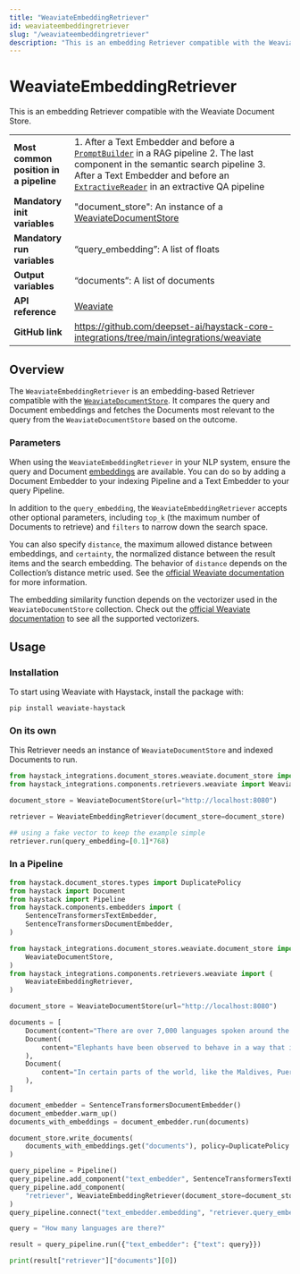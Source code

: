 ```yaml
---
title: "WeaviateEmbeddingRetriever"
id: weaviateembeddingretriever
slug: "/weaviateembeddingretriever"
description: "This is an embedding Retriever compatible with the Weaviate Document Store."
---
```


# WeaviateEmbeddingRetriever

This is an embedding Retriever compatible with the Weaviate Document Store.

|  |  |
| --- | --- |
| **Most common position in a pipeline** | 1. After a Text Embedder and before a [`PromptBuilder`](../builders/promptbuilder.mdx)   in a RAG pipeline 2. The last component in the semantic search pipeline 3. After a Text Embedder and before an [`ExtractiveReader`](../readers/extractivereader.mdx)   in an extractive QA pipeline |
| **Mandatory init variables**           | "document_store": An instance of a [WeaviateDocumentStore](../../document-stores/weaviatedocumentstore.mdx)                                                                                                                                                                                     |
| **Mandatory run variables**            | “query_embedding”: A list of floats                                                                                                                                                                                                                                       |
| **Output variables**                   | “documents”: A list of documents                                                                                                                                                                                                                                          |
| **API reference**                      | [Weaviate](/reference/integrations-weaviate)                                                                                                                                                                                                                                     |
| **GitHub link**                        | https://github.com/deepset-ai/haystack-core-integrations/tree/main/integrations/weaviate                                                                                                                                                                                |

## Overview

The `WeaviateEmbeddingRetriever` is an embedding-based Retriever compatible with the [`WeaviateDocumentStore`](../../document-stores/weaviatedocumentstore.mdx). It compares the query and Document embeddings and fetches the Documents most relevant to the query from the `WeaviateDocumentStore` based on the outcome.

### Parameters

When using the `WeaviateEmbeddingRetriever` in your NLP system, ensure the query and Document [embeddings](../embedders.mdx) are available. You can do so by adding a Document Embedder to your indexing Pipeline and a Text Embedder to your query Pipeline.

In addition to the `query_embedding`, the `WeaviateEmbeddingRetriever` accepts other optional parameters, including `top_k` (the maximum number of Documents to retrieve) and `filters` to narrow down the search space.

You can also specify `distance`, the maximum allowed distance between embeddings, and `certainty`, the normalized distance between the result items and the search embedding. The behavior of `distance` depends on the Collection’s distance metric used. See the [official Weaviate documentation](https://weaviate.io/developers/weaviate/api/graphql/search-operators#variables) for more information.

The embedding similarity function depends on the vectorizer used in the `WeaviateDocumentStore` collection. Check out the [official Weaviate documentation](https://weaviate.io/developers/weaviate/modules/retriever-vectorizer-modules) to see all the supported vectorizers.

## Usage

### Installation

To start using Weaviate with Haystack, install the package with:

```shell
pip install weaviate-haystack
```

### On its own

This Retriever needs an instance of `WeaviateDocumentStore` and indexed Documents to run.

```python
from haystack_integrations.document_stores.weaviate.document_store import WeaviateDocumentStore
from haystack_integrations.components.retrievers.weaviate import WeaviateEmbeddingRetriever

document_store = WeaviateDocumentStore(url="http://localhost:8080")

retriever = WeaviateEmbeddingRetriever(document_store=document_store)

## using a fake vector to keep the example simple
retriever.run(query_embedding=[0.1]*768)
```

### In a Pipeline

```python
from haystack.document_stores.types import DuplicatePolicy
from haystack import Document
from haystack import Pipeline
from haystack.components.embedders import (
    SentenceTransformersTextEmbedder,
    SentenceTransformersDocumentEmbedder,
)

from haystack_integrations.document_stores.weaviate.document_store import (
    WeaviateDocumentStore,
)
from haystack_integrations.components.retrievers.weaviate import (
    WeaviateEmbeddingRetriever,
)

document_store = WeaviateDocumentStore(url="http://localhost:8080")

documents = [
    Document(content="There are over 7,000 languages spoken around the world today."),
    Document(
        content="Elephants have been observed to behave in a way that indicates a high level of self-awareness, such as recognizing themselves in mirrors."
    ),
    Document(
        content="In certain parts of the world, like the Maldives, Puerto Rico, and San Diego, you can witness the phenomenon of bioluminescent waves."
    ),
]

document_embedder = SentenceTransformersDocumentEmbedder()
document_embedder.warm_up()
documents_with_embeddings = document_embedder.run(documents)

document_store.write_documents(
    documents_with_embeddings.get("documents"), policy=DuplicatePolicy.OVERWRITE
)

query_pipeline = Pipeline()
query_pipeline.add_component("text_embedder", SentenceTransformersTextEmbedder())
query_pipeline.add_component(
    "retriever", WeaviateEmbeddingRetriever(document_store=document_store)
)
query_pipeline.connect("text_embedder.embedding", "retriever.query_embedding")

query = "How many languages are there?"

result = query_pipeline.run({"text_embedder": {"text": query}})

print(result["retriever"]["documents"][0])

```
